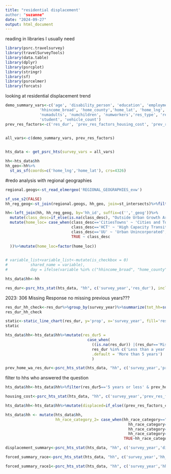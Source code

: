 ```yaml
---
title: "residential displacement'
author: "suzanne"
date: "2024-09-27"
output: html_document
---
```

reading in libraries I usually need
```r
library(psrc.travelsurvey)
library(travelSurveyTools)
library(data.table)
library(dplyr)
library(psrcplot)
library(stringr)
library(sf)
library(psrcelmer)
library(forcats)
```

looking at residential displacement trend

```r
demo_summary_vars<-c('age', 'disability_person', 'education', 'employment','gender', 'industry',
               'hhincome_broad', 'home_county','home_lat', 'home_lng','hh_race_category','home_rgcname',
               'numadults', 'numchildren', 'numworkers','res_type', 'rent_own','sexuality', 'hh_race_category_2',
               'student', 'vehicle_count')
prev_res_factors<-c('res_dur', 'prev_res_factors_housing_cost', 'prev_res_factors_income_change', 'prev_res_factors_forced','prev_res_factors_community_change', 'prev_home_wa' )


all_vars<-c(demo_summary_vars, prev_res_factors)
               

```

```r
hts_data <- get_psrc_hts(survey_vars = all_vars)

```

```r
hh<-hts_data$hh
hh_geo<-hh%>%
  st_as_sf(coords=c('home_lng','home_lat'), crs=4326)
```

#redo analysis with regional geographies
```r
regional.geogs<-st_read_elmergeo('REGIONAL_GEOGRAPHIES_evw')
```



```r
sf_use_s2(FALSE)
hh_reg_geog<-st_join(regional.geogs, hh_geo, join=st_intersects)%>%filter(!is.na(hh_id))

hh<-left_join(hh, hh_reg_geog, by='hh_id', suffix=c('','_geog'))%>%
  mutate(class_desc=if_else(is.na(class_desc), "Outside Urban Growth Area", class_desc))%>%
  mutate(home_loc= case_when(class_desc=='CitiesTowns' ~ 'Cities and Towns',
                             class_desc=='HCT' ~ 'High Capacity Transit',
                             class_desc=='UU' ~ 'Urban Unincorporated',
                             TRUE ~ class_desc
    
  ))%>%mutate(home_loc=factor(home_loc))
  
```
```r
# variable_list<variable_list<-mutate(is_checkbox = 0)
#          shared_name = variable),
#          day = ifelse(variable %in% c("hhincome_broad", "home_county","numchildren", "numworkers", "numadults", "hhsize_simple"),1,day)

```


```r
hts_data$hh<-hh
```


```r
res_dur<-psrc_hts_stat(hts_data, "hh", c('survey_year','res_dur'), incl_na=TRUE)
```

2023: 306 Missing Response
no missing previous years???
```r
res_dur_hh_check<-res_dur%>%group_by(survey_year)%>%summarize(tot_hh=sum(est))
res_dur_hh_check
```

```r
static<-static_line_chart(res_dur, y='prop', x='survey_year', fill='res_dur')
static
```
```r
hts_data$hh<-hts_data$hh%>%mutate(res_dur5 =
                                    case_when(
                                      ((is.na(res_dur)) |(res_dur=='Missing Response')) ~ "Missing",
                                      res_dur %in% c('Less than a year', 'Between 1 and 2 years', 'Between 2 and 3 years', 'Between 3 and 5 years') ~ '5 years or less',
                                      .default = 'More than 5 years')
                                      )
```

```r
prev_home_wa_res_dur<-psrc_hts_stat(hts_data, "hh", c('survey_year','prev_home_wa','res_dur5'), incl_na=TRUE)
```

filter to hhs who answered the question
```r
hts_data$hh<-hts_data$hh%>%filter(res_dur5=='5 years or less' & prev_home_wa=='Yes, previous home was in Washington')

```

```r
housing_cost<-psrc_hts_stat(hts_data, "hh", c('survey_year','prev_res_factors_housing_cost'), incl_na=TRUE)
```

```r
hts_data$hh<-hts_data$hh%>%mutate(displaced=if_else((prev_res_factors_community_change=='Selected'|prev_res_factors_housing_cost=='Selected'|prev_res_factors_income_change=='Selected'|prev_res_factors_forced=='Selected'), 'displaced', 'not displaced'))
```

```r
hts_data$hh <- mutate(hts_data$hh,
                      hh_race_category_2= case_when(hh_race_category=="AANHPI non-Hispanic"|
                                                      hh_race_category=="Black or African American non-Hispanic"|
                                                      hh_race_category=="Hispanic"|
                                                      hh_race_category=="Some Other Races non-Hispanic" ~ "POC",
                                                    TRUE~hh_race_category))
```

```r
displacement_summary<-psrc_hts_stat(hts_data, "hh", c('survey_year','displaced'), incl_na=TRUE)
```

```r
forced_summary_race<-psrc_hts_stat(hts_data, "hh", c('survey_year','hh_race_category_2', 'res_dur', 'prev_res_factors_forced'), incl_na=TRUE)
```


```r
forced_summary_race1<-psrc_hts_stat(hts_data, "hh", c('survey_year','hh_race_category', 'res_dur', 'prev_res_factors_forced'), incl_na=TRUE)
```
